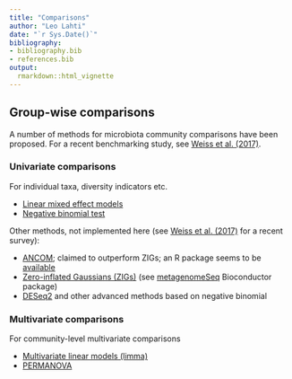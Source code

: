 ```yaml
---
title: "Comparisons"
author: "Leo Lahti"
date: "`r Sys.Date()`"
bibliography: 
- bibliography.bib
- references.bib
output: 
  rmarkdown::html_vignette
---
```

<!--
  %\VignetteEngine{knitr::rmarkdown}
  %\VignetteIndexEntry{microbiome tutorial - comparisons}
  %\usepackage[utf8]{inputenc}
  %\VignetteEncoding{UTF-8}  
-->


## Group-wise comparisons

A number of methods for microbiota community comparisons have been proposed. For a recent benchmarking study, see [Weiss et al. (2017)](http://doi.org/10.1186/s40168-017-0237-y).

### Univariate comparisons

For individual taxa, diversity indicators etc.

 * [Linear mixed effect models](Mixedmodels.Rmd) 
 * [Negative binomial test](Negativebinomial.md) 

Other methods, not implemented here (see [Weiss et al. (2017)](http://microbiomejournal.biomedcentral.com/articles/10.1186/s40168-017-0237-y) for a recent survey):

 * [ANCOM](https://www.ncbi.nlm.nih.gov/pmc/articles/PMC4450248/); claimed to outperform ZIGs; an R package seems to be [available](https://www.niehs.nih.gov/research/resources/software/biostatistics/ancom/index.cfm)
 * [Zero-inflated Gaussians (ZIGs)](https://www.ncbi.nlm.nih.gov/pubmed/24076764/) (see [metagenomeSeq](https://bioconductor.org/packages/release/bioc/html/metagenomeSeq.html) Bioconductor package)
 * [DESeq2]() and other advanced methods based on negative binomial


### Multivariate comparisons

For community-level multivariate comparisons

 * [Multivariate linear models (limma)](limma.md)
 * [PERMANOVA](PERMANOVA.md)


